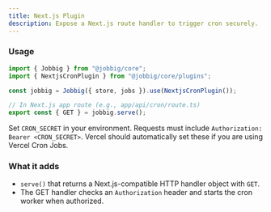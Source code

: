 ```yaml
---
title: Next.js Plugin
description: Expose a Next.js route handler to trigger cron securely.
---
```


### Usage

```ts
import { Jobbig } from "@jobbig/core";
import { NextjsCronPlugin } from "@jobbig/core/plugins";

const jobbig = Jobbig({ store, jobs }).use(NextjsCronPlugin());

// In Next.js app route (e.g., app/api/cron/route.ts)
export const { GET } = jobbig.serve();
```

Set `CRON_SECRET` in your environment. Requests must include `Authorization: Bearer <CRON_SECRET>`. Vercel should automatically set these if you are using Vercel Cron Jobs.

### What it adds

- `serve()` that returns a Next.js-compatible HTTP handler object with `GET`.
- The GET handler checks an `Authorization` header and starts the cron worker when authorized.


